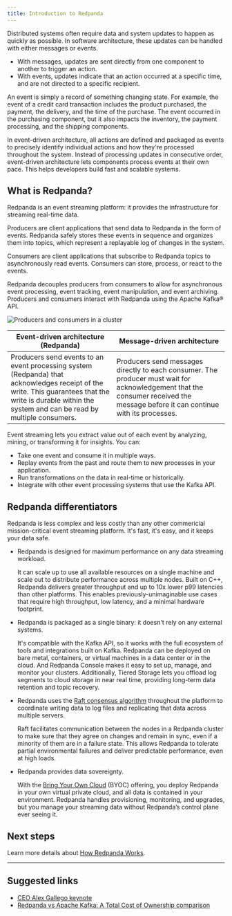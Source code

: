 ```yaml
---
title: Introduction to Redpanda
---
```


<head>
    <meta name="title" content="Intro Redpanda events streaming | Redpanda Docs"/>
    <meta name="description" content="Explanation of Redpanda event streaming"/>
</head>

Distributed systems often require data and system updates to happen as quickly as possible. In software architecture, these updates can be handled with either messages or events. 

- With messages, updates are sent directly from one component to another to trigger an action.
- With events, updates indicate that an action occurred at a specific time, and are not directed to a specific recipient.

An event is simply a record of something changing state. For example, the event of a credit card transaction includes the product purchased, the payment, the delivery, and the time of the purchase. The event occurred in the purchasing component, but it also impacts the inventory, the payment processing, and the shipping components.

In event-driven architecture, all actions are defined and packaged as events to precisely identify individual actions and how they're processed throughout the system. Instead of processing updates in consecutive order, event-driven architecture lets components process events at their own pace. This helps developers build fast and scalable systems.

## What is Redpanda?

Redpanda is an event streaming platform: it provides the infrastructure for streaming real-time data. 

Producers are client applications that send data to Redpanda in the form of events. Redpanda safely stores these events in sequence and organizes them into topics, which represent a replayable log of changes in the system. 

Consumers are client applications that subscribe to Redpanda topics to asynchronously read events. Consumers can store, process, or react to the events. 

Redpanda decouples producers from consumers to allow for asynchronous event processing, event tracking, event manipulation, and event archiving. Producers and consumers interact with Redpanda using the Apache Kafka® API.  

![Producers and consumers in a cluster](../../static/img/cluster.png)

| Event-driven architecture (Redpanda) | Message-driven architecture |
| -------- | ------ |
| Producers send events to an event processing system (Redpanda) that acknowledges receipt of the write. This guarantees that the write is durable within the system and can be read by multiple consumers. | Producers send messages directly to each consumer. The producer must wait for acknowledgement that the consumer received the message before it can continue with its processes. |

Event streaming lets you extract value out of each event by analyzing, mining, or transforming it for insights. You can:

- Take one event and consume it in multiple ways.
- Replay events from the past and route them to new processes in your application.
- Run transformations on the data in real-time or historically.
- Integrate with other event processing systems that use the Kafka API.

## Redpanda differentiators

Redpanda is less complex and less costly than any other commericial mission-critical event streaming platform. It's fast, it's easy, and it keeps your data safe. 
  
- Redpanda is designed for maximum performance on any data streaming workload. 
  
  It can scale up to use all available resources on a single machine and scale out to distribute performance across multiple nodes. Built on C++, Redpanda delivers greater throughput and up to 10x lower p99 latencies than other platforms. This enables previously-unimaginable use cases that require high throughput, low latency, and a minimal hardware footprint. 
  
- Redpanda is packaged as a single binary: it doesn't rely on any external systems. 
  
  It's compatible with the Kafka API, so it works with the full ecosystem of tools and integrations built on Kafka. Redpanda can be deployed on bare metal, containers, or virtual machines in a data center or in the cloud. And Redpanda Console makes it easy to set up, manage, and monitor your clusters. Additionally, Tiered Storage lets you offload log segments to cloud storage in near real time, providing long-term data retention and topic recovery. 
  
- Redpanda uses the [Raft consensus algorithm](https://raft.github.io/) throughout the platform to coordinate writing data to log files and replicating that data across multiple servers. 
  
  Raft facilitates communication between the nodes in a Redpanda cluster to make sure that they agree on changes and remain in sync, even if a minority of them are in a failure state. This allows Redpanda to tolerate partial environmental failures and deliver predictable performance, even at high loads.

- Redpanda provides data sovereignty.

  With the [Bring Your Own Cloud](../../deploy/deployment-option/cloud/dedicated-byoc) (BYOC) offering, you deploy Redpanda in your own virtual private cloud, and all data is contained in your environment. Redpanda handles provisioning, monitoring, and upgrades, but you manage your streaming data without Redpanda’s control plane ever seeing it.

## Next steps
Learn more details about [How Redpanda Works](../architecture).

---
## Suggested links
- [CEO Alex Gallego keynote](https://www.youtube.com/watch?v=FEVL8cLUFOc)
- [Redpanda vs Apache Kafka: A Total Cost of Ownership comparison](https://redpanda.com/blog/redpanda-vs-kafka-total-cost-ownership-comparison)

